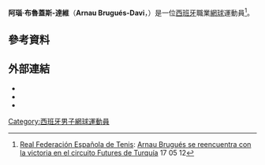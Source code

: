 {{Expand|time=2015-04-28}}
{{Infobox 网球
|姓名=Arnau Brugués-Davi
|照片=
|国籍={{ESP}}
|生年=1985年
|生日={{birth_date_and_age|1985|3|5|mf=y}}
|出生地=[[西班牙|西班牙]]弗罗茨瓦夫
|居住地=[[西班牙|西班牙]]格沃古夫
|身高=183
|体重=82
|持拍手=右
|反拍=單手
|转职业年=2001年
|球拍=
|球衣=
|球鞋=
|单打最高排名=116（2011年11月7日）
|双打最高排名=
|现单打排名=
|现双打排名=
|单打冠军头衔=0
|双打冠军头衔=0
|职业战绩=
|奖金=193,859[[美元|美元]]
|澳网最好成绩=第一輪（2013）
|法网最好成绩=
|温网最好成绩=
|美网最好成绩=
|大满贯个数=
|奥运会最好成绩=
}}

'''阿瑙·布魯蓋斯-達維'''（'''Arnau Brugués-Davi'''，{{bd|1984年|2月16日}}）是一位[[西班牙|西班牙]]職業[[網球|網球]]運動員<ref>[[Real_Federación_Española_de_Tenis|Real Federación Española de Tenis]]: [http://www.rfet.es/noticias/det/Arnau_Brugues_se_reencuentra_con_la_victoria_en_el_circuito_Futures_de_Turquia/3247.html Arnau Brugués se reencuentra con la victoria en el circuito Futures de Turquía] {{Wayback|url=http://www.rfet.es/noticias/det/Arnau_Brugues_se_reencuentra_con_la_victoria_en_el_circuito_Futures_de_Turquia/3247.html |date=20160303220058 }} 17 05 12</ref>。

== 參考資料 ==
{{reflist|2}}

== 外部連結 ==
* {{ATP|BA77}}
* {{ITF Profile|id=100002007}}
* {{DavisCupplayerlink|id=100002007}}

{{西班牙人物小作品}}
{{網球運動員小作品}}

{{Authority control}}
{{DEFAULTSORT:Brugués-Davi, Arnau}}
[[Category:西班牙男子網球運動員|Category:西班牙男子網球運動員]]